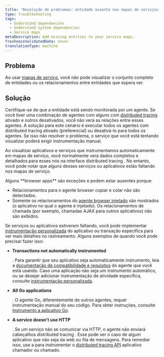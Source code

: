 ```yaml
---
title: 'Resolução de problemas: entidade ausente nos mapas de serviços'
type: troubleshooting
tags:
  - Understand dependencies
  - Understand system dependencies
  - Service maps
metaDescription: Add missing entities to your service maps.
freshnessValidatedDate: never
translationType: machine
---
```


## Problema

Ao usar [mapas de serviço](/docs/understand-dependencies/understand-system-dependencies/service-maps/service-maps-new-relic-one), você não pode visualizar o conjunto completo de entidades ou os relacionamentos entre entidades que espera ver.

## Solução

Certifique-se de que a entidade está sendo monitorada por um agente. Se você tiver uma combinação de agentes com alguns com [distributed tracing](/docs/apm/distributed-tracing/getting-started/introduction-distributed-tracing) ativado e outros desativados, você não verá as relações entre esses agentes. A solução para este cenário é executar todos os agentes com distributed tracing ativado (preferencial) ou desativá-lo para todos os agentes. Se isso não resolver o problema, o serviço que você está tentando visualizar poderá exigir instrumentação manual.

Ao visualizar aplicativos e serviços que instrumentamos automaticamente em mapas de serviço, você normalmente verá dados completos e detalhados para esses nós na interface distributed tracing . No entanto, você pode notar que alguns desses serviços ou aplicativos estão faltando nos mapas de serviço.

<Callout variant="tip">
  Alguns <DoNotTranslate>**browser apps**</DoNotTranslate> são exceções e podem estar ausentes porque:

  * Relacionamentos para o agente browser copiar e colar não são detectados.
  * Somente os relacionamentos do [agente browser injetado](/docs/browser/new-relic-browser/installation/install-new-relic-browser-agent#options) são mostrados (o aplicativo no qual o agente é injetado). Os relacionamentos de chamada (por exemplo, chamadas AJAX para outros aplicativos) não são exibidos.
</Callout>

Se serviços ou aplicativos estiverem faltando, você pode implementar [instrumentação personalizada](/docs/apm/distributed-tracing/enable-configure/enable-distributed-tracing#agent-apis) do aplicativo ou transação específica para ver mais detalhes no rastreamento. Alguns exemplos de quando você pode precisar fazer isso:

* <DoNotTranslate>**Transactions not automatically instrumented**</DoNotTranslate>

  . Para garantir que seu aplicativo seja automaticamente instrumento, leia a [documentação de compatibilidade e requisitos](/docs/apm/new-relic-apm/getting-started/introduction-apm) do agente que você está usando. Caso uma aplicação não seja um instrumento automático, ou se desejar adicionar instrumentação de atividade específica, consulte [instrumentação personalizada](/docs/apm/agents/manage-apm-agents/agent-data/custom-instrumentation/#implementing).

* <DoNotTranslate>**All Go applications**</DoNotTranslate>

  . O agente Go, diferentemente de outros agentes, requer instrumentação manual do seu código. Para obter instruções, consulte [Instrumento a aplicativo Go](/docs/agents/go-agent/instrumentation/instrument-go-transactions).

* <DoNotTranslate>**A service doesn't use HTTP**</DoNotTranslate>

  . Se um serviço não se comunicar via HTTP, o agente não enviará cabeçalhos distributed tracing . Esse pode ser o caso de algum aplicativo que não seja da web ou fila de mensagens. Para remediar isso, use a para instrumentar o [distributed tracing API](/docs/apm/distributed-tracing/enable-configure/enable-distributed-tracing#agent-apis) aplicativo chamador ou chamado.